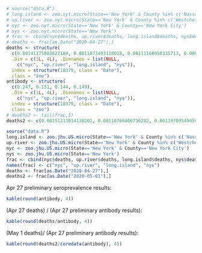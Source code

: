 
```r
# source("data.R")
# long.island <- zoo.nyt.micro(State=='New York' & County %in% c('Nassau','Suffolk'))
# up.river <- zoo.nyt.micro(State=='New York' & County %in% c('Westchester','Rockland'))
# nyc <- zoo.nyt.micro(State=='New York' & County=='New York City')
# nys <- zoo.nyt.micro(State=='New York')
# frac <- cbind(nyc$deaths, up.river$deaths, long.island$deaths, nys$deaths)/1e6
# deaths <- frac[as.Date("2020-04-27"),]
deaths <- structure(
  c(0.00141175803822189, 0.0011072493128018, 0.00111168950335713, 0.000659825425209495),
  .Dim = c(1L, 4L), .Dimnames = list(NULL, 
    c("nyc", "up.river", "long.island", "nys")),
  index = structure(18379, class = "Date"),
  class = "zoo")
antibody <- structure(
  c(0.247, 0.151, 0.144, 0.149),
  .Dim = c(1L, 4L), .Dimnames = list(NULL, 
    c("nyc", "up.river", "long.island", "nys")),
  index = structure(18379, class = "Date"),
  class = "zoo")
# deaths2 <- tail(frac,1)
deaths2 <- c(0.00151213014130201, 0.00118766406736282, 0.00119709549059917, 0.000709666021103202)
```

```r
source("data.R")
long.island <- zoo.jhu.US.micro(State=='New York' & County %in% c('Nassau','Suffolk'))
up.river <- zoo.jhu.US.micro(State=='New York' & County %in% c('Westchester','Rockland'))
nyc <- zoo.jhu.US.micro(State=='New York' & County=='New York City')
nys <- zoo.jhu.US.micro(State=='New York')
frac <- cbind(nyc$deaths, up.river$deaths, long.island$deaths, nys$deaths)/1e6
names(frac) <- c("nyc", "up.river", "long.island", "nys")
deaths <- frac[as.Date("2020-04-27"),]
deaths2 <- frac[as.Date("2020-05-01"),]
```

<div>Apr 27 preliminary seroprevalence results:</div>
```r
kable(round(antibody, 4))
```

<div>(Apr 27 deaths) / (Apr 27 preliminary antibody results):</div>
```r
kable(round(deaths/antibody, 4))
```

<div>(May 1 deaths)/ (Apr 27 preliminary antibody results):</div>
```r
kable(round(deaths2/coredata(antibody), 4))
```


